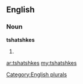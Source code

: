 ==English==

===Noun===
'''tshatshkes'''

# {{plural of|[[tshatshke]]}}

[[Category:English plurals]]

[[ar:tshatshkes]]
[[my:tshatshkes]]